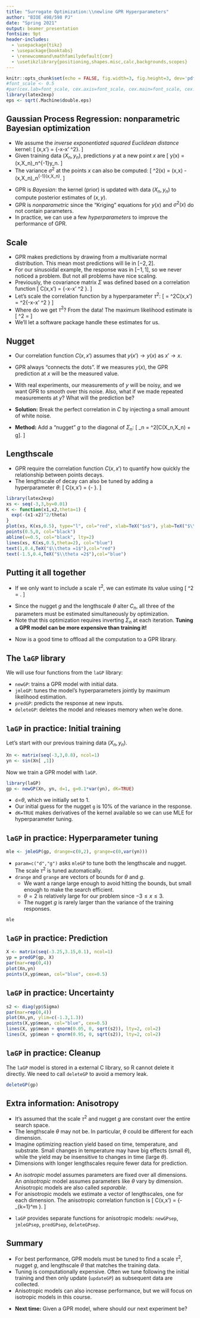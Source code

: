 ```yaml
---
title: "Surrogate Optimization:\\newline GPR Hyperparameters"
author: "BIOE 498/598 PJ"
date: "Spring 2021"
output: beamer_presentation
fontsize: 9pt
header-includes: 
  - \usepackage{tikz}
  - \usepackage{booktabs}
  - \renewcommand\mathfamilydefault{cmr}
  - \usetikzlibrary{positioning,shapes.misc,calc,backgrounds,scopes} 
---
```


```r
knitr::opts_chunk$set(echo = FALSE, fig.width=3, fig.height=3, dev='pdf', fig.align = 'center')
#font_scale <- 0.5
#par(cex.lab=font_scale, cex.axis=font_scale, cex.main=font_scale, cex.sub=font_scale)
library(latex2exp)
eps <- sqrt(.Machine$double.eps) 
```

## Gaussian Process Regression: nonparametric Bayesian optimization

- We assume the *inverse exponentiated squared Euclidean distance* kernel:
  \[ \Sigma(x,x') = \exp\{-\lVert x-x' \rVert^2\}. \]
- Given training data $(X_n,y_n)$, predictions $y$ at a new point $x$ are 
\[ y(x) = \Sigma(x,X_n)\Sigma_n^{-1}y_n. \]
- The variance $\sigma^2$ at the points $x$ can also be computed:
\[ \sigma^2(x) = \Sigma(x,x) - \Sigma(x,X_n)\Sigma_n^{-1}\Sigma(x,X_n)^\top. \]

\pause
- GPR is *Bayesian*: the kernel (prior) is updated with data $(X_n,y_n)$ to compute posterior estimates of $(x,y)$.
- GPR is *nonparametric* since the "Kriging" equations for $y(x)$ and $\sigma^2(x)$ do not contain parameters.
\pause
- In practice, we can use a few *hyperparameters* to improve the performance of GPR.

## Scale

- GPR makes predictions by drawing from a multivariate normal distribution. This mean most predictions will lie in $[-2,2]$.
- For our sinusoidal example, the response was in $[-1,1]$, so we never noticed a problem. But not all problems have nice scaling.
\pause
- Previously, the covariance matrix $\Sigma$ was defined based on a correlation function
\[ C(x,x') = \exp\{-\lVert x-x' \rVert^2 \}. \]
- Let's scale the correlation function by a hyperparameter $\tau^2$:
\[ \Sigma = \tau^2C(x,x') = \tau^2\exp\{-\lVert x-x' \rVert^2 \} \]
\pause
- Where do we get $\tau^2$? From the data! The maximum likelihood estimate is
\[ \hat{\tau}^2 = \frac{y_n^\top C_n^{-1}y_n}{n} \]
- We'll let a software package handle these estimates for us.

## Nugget

- Our correlation function $C(x,x')$ assumes that $y(x')\rightarrow y(x)$ as $x'\rightarrow x$. 
- GPR always "connects the dots". If we measures $y(x)$, the GPR prediction at $x$ will be the measured value.
- With real experiments, our measurements of $y$ will be noisy, and we want GPR to smooth over this noise. Also, what if we made repeated measurements at $y$? What will the prediction be?

- **Solution:** Break the perfect correlation in $C$ by injecting a small amount of white noise.
- **Method:** Add a "nugget" $g$ to the diagonal of $\Sigma_n$:
\[ \Sigma_n = \tau^2[C(X_n,X_n) + g\mathbb{I}]. \]

## Lengthscale

- GPR require the correlation function $C(x,x')$ to quantify how quickly the relationship between points decays.
- The lengthscale of decay can also be tuned by adding a hyperparameter $\theta$:
\[ C(x,x') = \exp\left\{-\frac{\lVert x-x' \rVert^2}{\theta} \right\}. \]
```r
library(latex2exp)
xs <- seq(-3,3,by=0.01)
K <- function(x1,x2,theta=1) {
  exp(-(x1-x2)^2/theta)
}
plot(xs, K(xs,0.5), type="l", col="red", xlab=TeX("$x$"), ylab=TeX("$\\C(x,x')$"))
points(0.5,0, col="black")
abline(v=0.5, col="black", lty=2)
lines(xs, K(xs,0.5,theta=2), col="blue")
text(1,0.4,TeX("$\\theta =1$"),col="red")
text(-1.5,0.4,TeX("$\\theta =2$"),col="blue")
```

## Putting it all together

- If we only want to include a scale $\tau^2$, we can estimate its value using
\[ \hat{\tau}^2 = \frac{y_n^\top C_n^{-1}y_n}{n}. \]

\pause
- Since the nugget $g$ and the lengthscale $\theta$ alter $C_n$, all three of the parameters must be estimated simultaneously by optimization.
- Note that this optimization requires inverting $\Sigma_n$ at each iteration. **Tuning a GPR model can be more expensive than training it!**

\pause
- Now is a good time to offload all the computation to a GPR library.

## The `laGP` library

We will use four functions from the `laGP` library:

- `newGP`: trains a GPR model with initial data.
- `jmleGP`: tunes the model's hyperparameters jointly by maximum likelihood estimation.
- `predGP`: predicts the response at new inputs.
- `deleteGP`: deletes the model and releases memory when we're done.

## `laGP` in practice: Initial training

Let's start with our previous training data $(X_n,y_n)$.
\footnotesize
```r
Xn <- matrix(seq(-3,3,0.8), ncol=1)
yn <- sin(Xn[ ,1])
```
\normalsize
\pause
\bigskip
Now we train a GPR model with `laGP`.
\footnotesize
```r
library(laGP)
gp <- newGP(Xn, yn, d=1, g=0.1*var(yn), dK=TRUE)
```
\normalsize

- `d`=$\theta$, which we initially set to 1.
- Our initial guess for the nugget `g` is 10\% of the variance in the response.
- `dK=TRUE` makes derivatives of the kernel available so we can use MLE for hyperparameter tuning.

## `laGP` in practice: Hyperparameter tuning

\footnotesize
```r
mle <- jmleGP(gp, drange=c(0,2), grange=c(0,var(yn)))
```
\normalsize

- `param=c("d","g")` asks `mleGP` to tune both the lengthscale and nugget. The scale $\tau^2$ is tuned automatically.
- `drange` and `grange` are vectors of bounds for $\theta$ and $g$.
  - We want a range large enough to avoid hitting the bounds, but small enough to make the search efficient.
  - $\theta=2$ is relatively large for our problem since $-3 \le x \le 3$.
  - The nugget $g$ is rarely larger than the variance of the training responses.

\bigskip
\pause
\footnotesize
```r
mle
```


## `laGP` in practice: Prediction

\footnotesize
```r
X <- matrix(seq(-3.25,3.15,0.1), ncol=1)
yp = predGP(gp, X)
par(mar=rep(0,4))
plot(Xn,yn)
points(X,yp$mean, col="blue", cex=0.5)
```
## `laGP` in practice: Uncertainty

\footnotesize
```r
s2 <- diag(yp$Sigma)
par(mar=rep(0,4))
plot(Xn,yn, ylim=c(-1.3,1.3))
points(X,yp$mean, col="blue", cex=0.5)
lines(X, yp$mean + qnorm(0.05, 0, sqrt(s2)), lty=2, col=2)
lines(X, yp$mean + qnorm(0.95, 0, sqrt(s2)), lty=2, col=2)
```

## `laGP` in practice: Cleanup

The `laGP` model is stored in a external C library, so R cannot delete it directly. We need to call `deleteGP` to avoid a memory leak.

\footnotesize
```r
deleteGP(gp)
```

## Extra information: Anisotropy

- It's assumed that the scale $\tau^2$ and nugget $g$ are constant over the entire search space. 
- The lengthscale $\theta$ may not be. In particular, $\theta$ could be different for each dimension.
- Imagine optimizing reaction yield based on time, temperature, and substrate. Small changes in temperature may have big effects (small $\theta$), while the yield may be insensitive to changes in time (large $\theta$).
- Dimensions with longer lengthscales require fewer data for prediction.

\pause
- An *isotropic* model assumes parameters are fixed over all dimensions. An *anisotropic* model assumes parameters like $\theta$ vary by dimension. Anisotropic models are also called *separable*.
- For anisotropic models we estimate a vector of lengthscales, one for each dimension. The anisotropic correlation function is
\[ C(x,x') = \exp\left\{- \sum_{k=1}^m\frac{(x_k-x_k')^2}{\theta_k} \right\}. \]

\pause
- `laGP` provides separate functions for anisotropic models: `newGPsep`, `jmleGPsep`, `predGPsep`, `deleteGPsep`.

## Summary

- For best performance, GPR models must be tuned to find a scale $\tau^2$, nugget $g$, and lengthscale $\theta$ that matches the training data.
- Tuning is computationally expensive. Often we tune following the initial training and then only update (`updateGP`) as subsequent data are collected.
- Anisotropic models can also increase performance, but we will focus on isotropic models in this course.

\pause
- **Next time:** Given a GPR model, where should our next experiment be?
